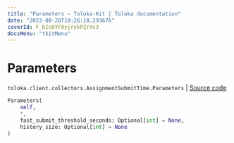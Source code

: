 ```yaml
---
title: "Parameters — Toloka-Kit | Toloka documentation"
date: "2023-08-28T10:26:18.293676"
coverId: F_bIcOYF9yjrxkPZrXc3
docsMenu: "tkitMenu"
---
```


# Parameters

`toloka.client.collectors.AssignmentSubmitTime.Parameters` | [Source code](https://github.com/Toloka/toloka-kit/blob/v1.2.1/src/client/collectors.py#L244)

```python
Parameters(
    self,
    *,
    fast_submit_threshold_seconds: Optional[int] = None,
    history_size: Optional[int] = None
)
```